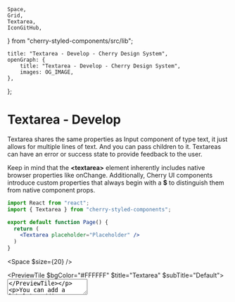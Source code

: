 	Space,
	Grid,
	Textarea,
	IconGitHub,
} from "cherry-styled-components/src/lib";

	title: "Textarea - Develop - Cherry Design System",
	openGraph: {
		title: "Textarea - Develop - Cherry Design System",
		images: OG_IMAGE,
	},
};

# Textarea - Develop

Textarea shares the same properties as Input component of type text, it just allows for multiple lines of text. And you can pass children to it. Textareas can have an error or success state to provide feedback to the user.

Keep in mind that the **\<textarea>** element inherently includes native browser properties like onChange. Additionally, Cherry UI components introduce custom properties that always begin with a **$** to distinguish them from native component props.

```jsx
import React from "react";
import { Textarea } from "cherry-styled-components";

export default function Page() {
  return (
    <Textarea placeholder="Placeholder" />
  )
}
```

<Space $size={20} />

<PreviewTile $bgColor="#FFFFFF" $title="Textarea" $subTitle="Default">
	<Textarea placeholder="Placeholder" />
</PreviewTile>

You can add a label by adding a **$label** prop.

```jsx
import React from "react";
import { Textarea } from "cherry-styled-components";

export default function Page() {
  return <Textarea $label="Username" $fullWidth />;
}
```
<Space $size={20} />

<PreviewTile
	$bgColor="#FFFFFF"
	$title="Textarea"
	$subTitle="Full width with Label"
	$isLonger
>
	<Textarea $label="Username" $fullWidth />
</PreviewTile>

Here is an example of a Textarea with success and error state.

```jsx
import React from "react";
import { Textarea } from "cherry-styled-components";

export default function Page() {
  return (
    <Textarea $success placeholder="Yay" />
    <Textarea $error placeholder="Ops" />
  )
}
```
<Space $size={20} />

<Grid $gap={20} $lgCols={2}>
	<PreviewTile
		$bgColor="#FFFFFF"
		$title="Textarea"
		$subTitle="Success"
		$isLonger
	>
		<Textarea $success placeholder="Yay" />
	</PreviewTile>
	<PreviewTile
		$bgColor="#FFFFFF"
		$title="Textarea"
		$subTitle="Error"
		$isLonger
	>
		<Textarea $error placeholder="Ops" />
	</PreviewTile>
</Grid>

## Properties

<Table>
	<TableRow>
		<TableHead>Property</TableHead>
		<TableHead>Description</TableHead>
	</TableRow>
	<TableRow>
		<TableData $code>type</TableData>
		<TableData>"text" | "checkbox" | "radio"</TableData>
	</TableRow>
	<TableRow>
		<TableData $code>$label?</TableData>
		<TableData>string</TableData>
	</TableRow>
	<TableRow>
		<TableData $code>$size?</TableData>
		<TableData>"default" | "big"</TableData>
	</TableRow>
	<TableRow>
		<TableData $code>$error?</TableData>
		<TableData>boolean</TableData>
	</TableRow>
	<TableRow>
		<TableData $code>$success?</TableData>
		<TableData>boolean</TableData>
	</TableRow>
	<TableRow>
		<TableData $code>$fullWidth?</TableData>
		<TableData>boolean</TableData>
	</TableRow>
	<TableRow>
		<TableData $code>theme?</TableData>
		<TableData>Theme</TableData>
	</TableRow>
</Table>

Explore the source code on GitHub:

<Box
	$icon={<IconFile />}
	$iconLink={<IconGitHub />}
	$title="Textarea"
	href="https://github.com/cherry-design-system/styled-components/blob/main/src/lib/textarea.tsx"
	target="_blank"
/>
